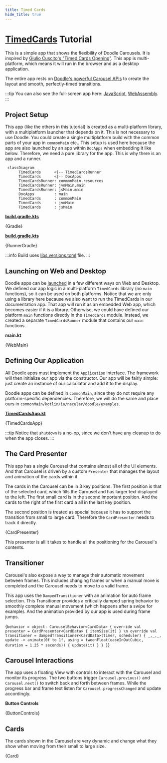 ```yaml
---
title: Timed Cards
hide_title: true
---
```




# [TimedCards](https://github.com/nacular/doodle-tutorials/tree/master/TimedCards) Tutorial

This is a simple app that shows the flexibility of Doodle Carousels. It is inspired by [Giulio Cuscito's "Timed Cards Opening"](https://dribbble.com/shots/11012652--Timed-Cards-Opening). This app is multi-platform, which means it will run in the browser and as a desktop application.

The entire app rests on [Doodle's powerful Carousel APIs](https://nacular.github.io/doodle/docs/ui_components/overview#carousel) to create the layout and smooth, perfectly-timed transitions.

<DoodleCodeBlock function="timedCards" height="538.875" />

:::tip
You can also see the full-screen app here: [JavaScript](https://nacular.github.io/doodle-tutorials/timedcards), [WebAssembly](https://nacular.github.io/doodle-tutorials/timedcards_wasm).
:::

## Project Setup

This app (like the others in this tutorial) is created as a multi-platform library, with a multiplatform launcher that depends on it. This is not necessary to use Doodle. You could create a single multiplatform build with the common parts of your app in `commonMain` etc.. This setup is used here because the app are also launched by an app within `DocApps` when embedding it like below. Therefore, we need a pure library for the app. This is why there is an app and a runner.

```mermaid
 classDiagram
      TimedCards      <|-- TimedCardsRunner
      TimedCards      <|-- DocApps
      TimedCardsRunner: commonMain.resources
      TimedCardsRunner: jvmMain.main
      TimedCardsRunner: jsMain.main
      DocApps         : main
      TimedCards      : commonMain
      TimedCards      : jvmMain
      TimedCards      : jsMain
```

<Tabs>
<TabItem value="TimedCards">

[**build.gradle.kts**](https://github.com/nacular/doodle-tutorials/blob/master/TimedCards/build.gradle.kts)

<KPlayground>{Gradle}</KPlayground>

</TabItem>
<TabItem value="TimedCardsRunner">

[**build.gradle.kts**](https://github.com/nacular/doodle-tutorials/blob/master/TimedCardsRunner/build.gradle.kts)

<KPlayground>{RunnerGradle}</KPlayground>

</TabItem>
</Tabs>

:::info
Build uses [libs.versions.toml](https://github.com/nacular/doodle-tutorials/blob/master/gradle/libs.versions.toml) file.
:::

## Launching on Web and Desktop

Doodle apps can be [launched](https://nacular.github.io/doodle/docs/applications) in a few different ways on Web and Desktop. We defined our app logic in a multi-platform `TimedCards` library (no `main` functions), so it can be used on both platforms. Notice that we are only using a library here because we also want to run the TimedCards in our documentation app. That app will run it as an embedded Web app, which becomes easier if it is a library. Otherwise, we could have defined our platform `main` functions directly in the `TimedCards` module. Instead, we created a separate `TimedCardsRunner` module that contains our `main` functions.

**main.kt**

<KPlayground>{WebMain}</KPlayground>

## Defining Our Application

All Doodle apps must implement the [`Application`](https://nacular.github.io/doodle/docs/applications) interface. The framework will then initialize our app via the constructor. Our app will be fairly simple: just create an instance of our calculator and add it to the display.

Doodle apps can be defined in `commonMain`, since they do not require any platform-specific dependencies. Therefore, we will do
the same and place ours in `commonMain/kotlin/io/nacular/doodle/examples`.

[**TimedCardsApp.kt**](https://github.com/nacular/doodle-tutorials/blob/master/TimedCards/src/commonMain/kotlin/io/nacular/doodle/examples/TimedCardsApp.kt#L43)

<KPlayground>{TimedCardsApp}</KPlayground>

:::tip
Notice that `shutdown` is a no-op, since we don't have any cleanup to do when the app closes.
:::

## The Card Presenter

This app has a single Carousel that contains almost all of the UI elements. And that Carousel is driven by a custom `Presenter` that manages the layout and animation of the cards within it.

The cards in the Carousel can be in 3 key positions. The first position is that of the selected card, which fills the Carousel and has larger text displayed to the left. The first small card is in the second important position. And the cards to the right of the first card a all in the last key position.

The second position is treated as special because it has to support the transition from small to large card. Therefore the `CardPresenter` needs to track it directly.

<KPlayground>{CardPresenter}</KPlayground>

This presenter is all it takes to handle all the positioning for the Carousel's contents.

## Transitioner

Carousel's also expose a way to manage their automatic movement between frames. This includes changing frames or when a manual move is completed and the Carousel needs to move to a valid frame.

This app uses the `DampedTransitioner` with an animation for auto frame selection. This Transitioner provides a critically damped spring behavior to smoothly complete manual movement (which happens after a swipe for example). And the animation provided by our app is used during frame jumps.

<KPlayground>{`
behavior = object: CarouselBehavior<CardData> {
    override val presenter = CardPresenter<CardData> { itemSize(it) }
\n
    override val transitioner = dampedTransitioner<CardData>(timer, scheduler) { _,_,_, update ->
        animate(0f to 1f, using = tweenFloat(easeInOutCubic, duration = 1.25 * seconds)) {
            update(it)
        }
    }
}
`}</KPlayground>

## Carousel Interactions

The app uses a floating View with controls to interact with the Carousel and monitor its progress. The two buttons trigger `Carousel.previous()` and `Carousel.next()` to switch back and forth between frames. While the progress bar and frame text listen for `Carousel.progressChanged` and update accordingly.

**Button Controls**

<KPlayground>{ButtonControls}</KPlayground>

## Cards

The cards shown in the Carousel are very dynamic and change what they show when moving from their small to large size.

<KPlayground>{Card}</KPlayground>